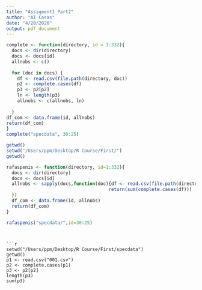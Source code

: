 ```yaml
---
title: "Assigment1_Part2"
author: "AI Casas"
date: "4/20/2020"
output: pdf_document
---
```


```r
complete <- function(directory, id = 1:332){
  docs <- dir(directory)
  docs <- docs[id]
  allnobs <- c()
  
  for (doc in docs) {
    df <- read.csv(file.path(directory, doc))
    p2 <- complete.cases(df)
    p3 <- p2[p2]
    ln <- length(p3)
    allnobs <- c(allnobs, ln)
    
  }
df_com <- data.frame(id, allnobs)
return(df_com)
}
complete("specdata", 30:25)

```




```r
getwd()
setwd("/Users/ppm/Desktop/R Course/First/")
getwd()

```

```r
rafaspenis <- function(directory, id=1:332){
  docs <- dir(directory)
  docs <- docs[id]
  allnobs <- sapply(docs,function(doc){df <- read.csv(file.path(directory,doc));
                                      return(sum(complete.cases(df)))
  })
  df_com <- data.frame(id, allnobs)
  return(df_com)
}

rafaspenis("specdata/",id=30:25)
```
```


```r
setwd("/Users/ppm/Desktop/R Course/First/specdata")
getwd()
p1 <- read.csv("001.csv")
p2 <- complete.cases(p1)
p3 <- p2[p2]
length(p3)
sum(p3)
```

